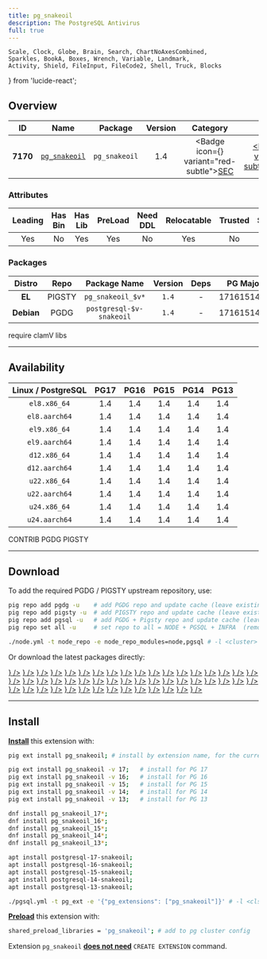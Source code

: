 ```yaml
---
title: pg_snakeoil
description: The PostgreSQL Antivirus
full: true
---
```


    Scale, Clock, Globe, Brain, Search, ChartNoAxesCombined,
    Sparkles, BookA, Boxes, Wrench, Variable, Landmark,
    Activity, Shield, FileInput, FileCode2, Shell, Truck, Blocks
} from 'lucide-react';

## Overview

| <TooltipIconButton tooltip="Extension unique identifier" side="top">ID</TooltipIconButton> | <TooltipIconButton tooltip="Extension name" side="top">Name</TooltipIconButton> | <TooltipIconButton tooltip="Package name for installation" side="top">Package</TooltipIconButton> | <TooltipIconButton tooltip="Latest available extension version" side="top">Version</TooltipIconButton> | <TooltipIconButton tooltip="Extension category" side="top">Category</TooltipIconButton> | <TooltipIconButton tooltip="Open source license" side="top">License</TooltipIconButton> | <TooltipIconButton tooltip="Programming language" side="top">Lang</TooltipIconButton> |
|:--------:|:--------:|:----------:|:--------------:|:---------------------------------------:|:------------------------------------------------------:|:----:|
| **7170** | [`pg_snakeoil`](https://github.com/credativ/pg_snakeoil) | `pg_snakeoil` | 1.4 | <Badge icon={<Shield />} variant="red-subtle"><a href="/ext/sec" className="no-underline">SEC</a></Badge> | <a href="/ext/list/license#postgresql" className="no-underline"><Badge icon={<Scale />} variant="blue-subtle">PostgreSQL</Badge></a> | <a href="/ext/list/lang#c"><Badge icon={<FileCode2 />} variant="blue-subtle">C</Badge></a> |

### Attributes

| <TooltipIconButton tooltip="The Primary Leading extension in the Package" side="top">Leading</TooltipIconButton> | <TooltipIconButton tooltip="Contains binary utils" side="top">Has Bin</TooltipIconButton> | <TooltipIconButton tooltip="Contains .so shared library files" side="top">Has Lib</TooltipIconButton> | <TooltipIconButton tooltip="Requires preloading via shared_preload_libraries" side="top">PreLoad</TooltipIconButton> | <TooltipIconButton tooltip="Requires CREATE EXTENSION DDL command" side="top">Need DDL</TooltipIconButton> | <TooltipIconButton tooltip="Can be installed in any schema" side="top">Relocatable</TooltipIconButton> | <TooltipIconButton tooltip="Can be created by non-superuser" side="top">Trusted</TooltipIconButton> | <TooltipIconButton tooltip="Schemas used by this extension" side="top">Schemas</TooltipIconButton> |
|:-------:|:-------:|:-------:|:-------:|:--------:|:-----------:|:-------:|:-------:|
| Yes | No | Yes | Yes | No | Yes | No | - |

### Packages

| <TooltipIconButton tooltip="Linux distribution family, EL or Debian" side="top">Distro</TooltipIconButton> | <TooltipIconButton tooltip="Package repository" side="top">Repo</TooltipIconButton> | <TooltipIconButton tooltip="The RPM/DEB Package Name Pattern (replace $v with real pg major)" side="top">Package Name</TooltipIconButton> | <TooltipIconButton tooltip="Latest package version" side="top">Version</TooltipIconButton> | <TooltipIconButton tooltip="RPM/DEB Package dependencies" side="top">Deps</TooltipIconButton> | <TooltipIconButton tooltip="Available in these PostgreSQL Major Versions" side="top">PG Major</TooltipIconButton> |
|:----------:|:--------:|:------------------------:|:-----------:|:------------:|:------------------:|
|   **EL**   | <Badge variant="amber-subtle"><span className="font-bold">PIGSTY</span></Badge> | `pg_snakeoil_$v*` | `1.4` | - | <Badge variant="green-subtle">17</Badge><Badge variant="green-subtle">16</Badge><Badge variant="green-subtle">15</Badge><Badge variant="green-subtle">14</Badge><Badge variant="green-subtle">13</Badge> |
| **Debian** | <Badge variant="blue-subtle"><span className="font-bold">PGDG</span></Badge> | `postgresql-$v-snakeoil` | `1.4` | - | <Badge variant="green-subtle">17</Badge><Badge variant="green-subtle">16</Badge><Badge variant="green-subtle">15</Badge><Badge variant="green-subtle">14</Badge><Badge variant="green-subtle">13</Badge> |


<Callout title="Comments" type="info">
    require clamV libs
</Callout>


------

## Availability

| <TooltipIconButton tooltip="Linux Distro Arch / PostgreSQL Major Version" side="top">Linux / PostgreSQL </TooltipIconButton> | **PG17** | **PG16** | **PG15** | **PG14** | **PG13** |
|:-----:|:-----:|:-----:|:-----:|:-----:|:-----:|
| `el8.x86_64` | <Badge variant="amber-subtle">1.4</Badge> | <Badge variant="amber-subtle">1.4</Badge> | <Badge variant="amber-subtle">1.4</Badge> | <Badge variant="amber-subtle">1.4</Badge> | <Badge variant="amber-subtle">1.4</Badge> |
| `el8.aarch64` | <Badge variant="amber-subtle">1.4</Badge> | <Badge variant="amber-subtle">1.4</Badge> | <Badge variant="amber-subtle">1.4</Badge> | <Badge variant="amber-subtle">1.4</Badge> | <Badge variant="amber-subtle">1.4</Badge> |
| `el9.x86_64` | <Badge variant="amber-subtle">1.4</Badge> | <Badge variant="amber-subtle">1.4</Badge> | <Badge variant="amber-subtle">1.4</Badge> | <Badge variant="amber-subtle">1.4</Badge> | <Badge variant="amber-subtle">1.4</Badge> |
| `el9.aarch64` | <Badge variant="amber-subtle">1.4</Badge> | <Badge variant="amber-subtle">1.4</Badge> | <Badge variant="amber-subtle">1.4</Badge> | <Badge variant="amber-subtle">1.4</Badge> | <Badge variant="amber-subtle">1.4</Badge> |
| `d12.x86_64` | <Badge variant="blue-subtle">1.4</Badge> | <Badge variant="blue-subtle">1.4</Badge> | <Badge variant="blue-subtle">1.4</Badge> | <Badge variant="blue-subtle">1.4</Badge> | <Badge variant="blue-subtle">1.4</Badge> |
| `d12.aarch64` | <Badge variant="blue-subtle">1.4</Badge> | <Badge variant="blue-subtle">1.4</Badge> | <Badge variant="blue-subtle">1.4</Badge> | <Badge variant="blue-subtle">1.4</Badge> | <Badge variant="blue-subtle">1.4</Badge> |
| `u22.x86_64` | <Badge variant="blue-subtle">1.4</Badge> | <Badge variant="blue-subtle">1.4</Badge> | <Badge variant="blue-subtle">1.4</Badge> | <Badge variant="blue-subtle">1.4</Badge> | <Badge variant="blue-subtle">1.4</Badge> |
| `u22.aarch64` | <Badge variant="blue-subtle">1.4</Badge> | <Badge variant="blue-subtle">1.4</Badge> | <Badge variant="blue-subtle">1.4</Badge> | <Badge variant="blue-subtle">1.4</Badge> | <Badge variant="blue-subtle">1.4</Badge> |
| `u24.x86_64` | <Badge variant="blue-subtle">1.4</Badge> | <Badge variant="blue-subtle">1.4</Badge> | <Badge variant="blue-subtle">1.4</Badge> | <Badge variant="blue-subtle">1.4</Badge> | <Badge variant="blue-subtle">1.4</Badge> |
| `u24.aarch64` | <Badge variant="blue-subtle">1.4</Badge> | <Badge variant="blue-subtle">1.4</Badge> | <Badge variant="blue-subtle">1.4</Badge> | <Badge variant="blue-subtle">1.4</Badge> | <Badge variant="blue-subtle">1.4</Badge> |

<Badge variant="green-subtle"><span className="font-black">CONTRIB</span></Badge> <Badge variant="blue-subtle"><span className="font-black">PGDG</span></Badge> <Badge variant="amber-subtle"><span className="font-black">PIGSTY</span></Badge>

------

## Download

To add the required PGDG / PIGSTY upstream repository, use:

```bash tab="pig"
pig repo add pgdg -u    # add PGDG repo and update cache (leave existing repos)
pig repo add pigsty -u  # add PIGSTY repo and update cache (leave existing repos)
pig repo add pgsql -u   # add PGDG + Pigsty repo and update cache (leave existing repos)
pig repo set all -u     # set repo to all = NODE + PGSQL + INFRA  (remove existing repos)
```
```bash tab="pigsty"
./node.yml -t node_repo -e node_repo_modules=node,pgsql # -l <cluster>
```

Or download the latest packages directly:

<Files>
    <Folder name="el8.x86_64">
        <a href="https://repo.pigsty.io/yum/pgsql/el8.x86_64/pg_snakeoil_17-1.4-1PIGSTY.el8.x86_64.rpm"><File name="pg_snakeoil_17-1.4-1PIGSTY.el8.x86_64.rpm" icon={<Package className="text-emerald-500" />} /></a>
        <a href="https://repo.pigsty.io/yum/pgsql/el8.x86_64/pg_snakeoil_16-1.4-1PIGSTY.el8.x86_64.rpm"><File name="pg_snakeoil_16-1.4-1PIGSTY.el8.x86_64.rpm" icon={<Package className="text-emerald-500" />} /></a>
        <a href="https://repo.pigsty.io/yum/pgsql/el8.x86_64/pg_snakeoil_15-1.4-1PIGSTY.el8.x86_64.rpm"><File name="pg_snakeoil_15-1.4-1PIGSTY.el8.x86_64.rpm" icon={<Package className="text-emerald-500" />} /></a>
        <a href="https://repo.pigsty.io/yum/pgsql/el8.x86_64/pg_snakeoil_14-1.4-1PIGSTY.el8.x86_64.rpm"><File name="pg_snakeoil_14-1.4-1PIGSTY.el8.x86_64.rpm" icon={<Package className="text-emerald-500" />} /></a>
        <a href="https://repo.pigsty.io/yum/pgsql/el8.x86_64/pg_snakeoil_13-1.4-1PIGSTY.el8.x86_64.rpm"><File name="pg_snakeoil_13-1.4-1PIGSTY.el8.x86_64.rpm" icon={<Package className="text-emerald-500" />} /></a>
    </Folder>
    <Folder name="el8.aarch64">
        <a href="https://repo.pigsty.io/yum/pgsql/el8.aarch64/pg_snakeoil_17-1.4-1PIGSTY.el8.aarch64.rpm"><File name="pg_snakeoil_17-1.4-1PIGSTY.el8.aarch64.rpm" icon={<Package className="text-orange-500" />} /></a>
        <a href="https://repo.pigsty.io/yum/pgsql/el8.aarch64/pg_snakeoil_16-1.4-1PIGSTY.el8.aarch64.rpm"><File name="pg_snakeoil_16-1.4-1PIGSTY.el8.aarch64.rpm" icon={<Package className="text-orange-500" />} /></a>
        <a href="https://repo.pigsty.io/yum/pgsql/el8.aarch64/pg_snakeoil_15-1.4-1PIGSTY.el8.aarch64.rpm"><File name="pg_snakeoil_15-1.4-1PIGSTY.el8.aarch64.rpm" icon={<Package className="text-orange-500" />} /></a>
        <a href="https://repo.pigsty.io/yum/pgsql/el8.aarch64/pg_snakeoil_14-1.4-1PIGSTY.el8.aarch64.rpm"><File name="pg_snakeoil_14-1.4-1PIGSTY.el8.aarch64.rpm" icon={<Package className="text-orange-500" />} /></a>
        <a href="https://repo.pigsty.io/yum/pgsql/el8.aarch64/pg_snakeoil_13-1.4-1PIGSTY.el8.aarch64.rpm"><File name="pg_snakeoil_13-1.4-1PIGSTY.el8.aarch64.rpm" icon={<Package className="text-orange-500" />} /></a>
    </Folder>
    <Folder name="el9.x86_64">
        <a href="https://repo.pigsty.io/yum/pgsql/el9.x86_64/pg_snakeoil_17-1.4-1PIGSTY.el9.x86_64.rpm"><File name="pg_snakeoil_17-1.4-1PIGSTY.el9.x86_64.rpm" icon={<Package className="text-emerald-500" />} /></a>
        <a href="https://repo.pigsty.io/yum/pgsql/el9.x86_64/pg_snakeoil_16-1.4-1PIGSTY.el9.x86_64.rpm"><File name="pg_snakeoil_16-1.4-1PIGSTY.el9.x86_64.rpm" icon={<Package className="text-emerald-500" />} /></a>
        <a href="https://repo.pigsty.io/yum/pgsql/el9.x86_64/pg_snakeoil_15-1.4-1PIGSTY.el9.x86_64.rpm"><File name="pg_snakeoil_15-1.4-1PIGSTY.el9.x86_64.rpm" icon={<Package className="text-emerald-500" />} /></a>
        <a href="https://repo.pigsty.io/yum/pgsql/el9.x86_64/pg_snakeoil_14-1.4-1PIGSTY.el9.x86_64.rpm"><File name="pg_snakeoil_14-1.4-1PIGSTY.el9.x86_64.rpm" icon={<Package className="text-emerald-500" />} /></a>
        <a href="https://repo.pigsty.io/yum/pgsql/el9.x86_64/pg_snakeoil_13-1.4-1PIGSTY.el9.x86_64.rpm"><File name="pg_snakeoil_13-1.4-1PIGSTY.el9.x86_64.rpm" icon={<Package className="text-emerald-500" />} /></a>
    </Folder>
    <Folder name="el9.aarch64">
        <a href="https://repo.pigsty.io/yum/pgsql/el9.aarch64/pg_snakeoil_17-1.4-1PIGSTY.el9.aarch64.rpm"><File name="pg_snakeoil_17-1.4-1PIGSTY.el9.aarch64.rpm" icon={<Package className="text-orange-500" />} /></a>
        <a href="https://repo.pigsty.io/yum/pgsql/el9.aarch64/pg_snakeoil_16-1.4-1PIGSTY.el9.aarch64.rpm"><File name="pg_snakeoil_16-1.4-1PIGSTY.el9.aarch64.rpm" icon={<Package className="text-orange-500" />} /></a>
        <a href="https://repo.pigsty.io/yum/pgsql/el9.aarch64/pg_snakeoil_15-1.4-1PIGSTY.el9.aarch64.rpm"><File name="pg_snakeoil_15-1.4-1PIGSTY.el9.aarch64.rpm" icon={<Package className="text-orange-500" />} /></a>
        <a href="https://repo.pigsty.io/yum/pgsql/el9.aarch64/pg_snakeoil_14-1.4-1PIGSTY.el9.aarch64.rpm"><File name="pg_snakeoil_14-1.4-1PIGSTY.el9.aarch64.rpm" icon={<Package className="text-orange-500" />} /></a>
        <a href="https://repo.pigsty.io/yum/pgsql/el9.aarch64/pg_snakeoil_13-1.4-1PIGSTY.el9.aarch64.rpm"><File name="pg_snakeoil_13-1.4-1PIGSTY.el9.aarch64.rpm" icon={<Package className="text-orange-500" />} /></a>
    </Folder>
    <Folder name="d12.x86_64">
        <a href="https://apt.postgresql.org/pub/repos/apt/pool/main/p/pg-snakeoil/postgresql-17-snakeoil_1.4-2.pgdg120+1_arm64.deb"><File name="postgresql-17-snakeoil_1.4-2.pgdg120+1_arm64.deb" icon={<Box className="text-emerald-500" />} /></a>
        <a href="https://apt.postgresql.org/pub/repos/apt/pool/main/p/pg-snakeoil/postgresql-16-snakeoil_1.4-2.pgdg120+1_arm64.deb"><File name="postgresql-16-snakeoil_1.4-2.pgdg120+1_arm64.deb" icon={<Box className="text-emerald-500" />} /></a>
        <a href="https://apt.postgresql.org/pub/repos/apt/pool/main/p/pg-snakeoil/postgresql-15-snakeoil_1.4-2.pgdg120+1_arm64.deb"><File name="postgresql-15-snakeoil_1.4-2.pgdg120+1_arm64.deb" icon={<Box className="text-emerald-500" />} /></a>
        <a href="https://apt.postgresql.org/pub/repos/apt/pool/main/p/pg-snakeoil/postgresql-14-snakeoil_1.4-2.pgdg120+1_arm64.deb"><File name="postgresql-14-snakeoil_1.4-2.pgdg120+1_arm64.deb" icon={<Box className="text-emerald-500" />} /></a>
        <a href="https://apt.postgresql.org/pub/repos/apt/pool/main/p/pg-snakeoil/postgresql-13-snakeoil_1.4-2.pgdg120+1_arm64.deb"><File name="postgresql-13-snakeoil_1.4-2.pgdg120+1_arm64.deb" icon={<Box className="text-emerald-500" />} /></a>
    </Folder>
    <Folder name="d12.aarch64">
        <a href="https://apt.postgresql.org/pub/repos/apt/pool/main/p/pg-snakeoil/postgresql-17-snakeoil_1.4-2.pgdg120+1_amd64.deb"><File name="postgresql-17-snakeoil_1.4-2.pgdg120+1_amd64.deb" icon={<Box className="text-orange-500" />} /></a>
        <a href="https://apt.postgresql.org/pub/repos/apt/pool/main/p/pg-snakeoil/postgresql-16-snakeoil_1.4-2.pgdg120+1_amd64.deb"><File name="postgresql-16-snakeoil_1.4-2.pgdg120+1_amd64.deb" icon={<Box className="text-orange-500" />} /></a>
        <a href="https://apt.postgresql.org/pub/repos/apt/pool/main/p/pg-snakeoil/postgresql-15-snakeoil_1.4-2.pgdg120+1_amd64.deb"><File name="postgresql-15-snakeoil_1.4-2.pgdg120+1_amd64.deb" icon={<Box className="text-orange-500" />} /></a>
        <a href="https://apt.postgresql.org/pub/repos/apt/pool/main/p/pg-snakeoil/postgresql-14-snakeoil_1.4-2.pgdg120+1_amd64.deb"><File name="postgresql-14-snakeoil_1.4-2.pgdg120+1_amd64.deb" icon={<Box className="text-orange-500" />} /></a>
        <a href="https://apt.postgresql.org/pub/repos/apt/pool/main/p/pg-snakeoil/postgresql-13-snakeoil_1.4-2.pgdg120+1_amd64.deb"><File name="postgresql-13-snakeoil_1.4-2.pgdg120+1_amd64.deb" icon={<Box className="text-orange-500" />} /></a>
    </Folder>
    <Folder name="u22.x86_64">
        <a href="https://apt.postgresql.org/pub/repos/apt/pool/main/p/pg-snakeoil/postgresql-17-snakeoil_1.4-2.pgdg22.04+1_amd64.deb"><File name="postgresql-17-snakeoil_1.4-2.pgdg22.04+1_amd64.deb" icon={<Box className="text-emerald-500" />} /></a>
        <a href="https://apt.postgresql.org/pub/repos/apt/pool/main/p/pg-snakeoil/postgresql-16-snakeoil_1.4-2.pgdg22.04+1_amd64.deb"><File name="postgresql-16-snakeoil_1.4-2.pgdg22.04+1_amd64.deb" icon={<Box className="text-emerald-500" />} /></a>
        <a href="https://apt.postgresql.org/pub/repos/apt/pool/main/p/pg-snakeoil/postgresql-15-snakeoil_1.4-2.pgdg22.04+1_amd64.deb"><File name="postgresql-15-snakeoil_1.4-2.pgdg22.04+1_amd64.deb" icon={<Box className="text-emerald-500" />} /></a>
        <a href="https://apt.postgresql.org/pub/repos/apt/pool/main/p/pg-snakeoil/postgresql-14-snakeoil_1.4-2.pgdg22.04+1_amd64.deb"><File name="postgresql-14-snakeoil_1.4-2.pgdg22.04+1_amd64.deb" icon={<Box className="text-emerald-500" />} /></a>
        <a href="https://apt.postgresql.org/pub/repos/apt/pool/main/p/pg-snakeoil/postgresql-13-snakeoil_1.4-2.pgdg22.04+1_amd64.deb"><File name="postgresql-13-snakeoil_1.4-2.pgdg22.04+1_amd64.deb" icon={<Box className="text-emerald-500" />} /></a>
    </Folder>
    <Folder name="u22.aarch64">
        <a href="https://apt.postgresql.org/pub/repos/apt/pool/main/p/pg-snakeoil/postgresql-17-snakeoil_1.4-2.pgdg22.04+1_arm64.deb"><File name="postgresql-17-snakeoil_1.4-2.pgdg22.04+1_arm64.deb" icon={<Box className="text-orange-500" />} /></a>
        <a href="https://apt.postgresql.org/pub/repos/apt/pool/main/p/pg-snakeoil/postgresql-16-snakeoil_1.4-2.pgdg22.04+1_arm64.deb"><File name="postgresql-16-snakeoil_1.4-2.pgdg22.04+1_arm64.deb" icon={<Box className="text-orange-500" />} /></a>
        <a href="https://apt.postgresql.org/pub/repos/apt/pool/main/p/pg-snakeoil/postgresql-15-snakeoil_1.4-2.pgdg22.04+1_arm64.deb"><File name="postgresql-15-snakeoil_1.4-2.pgdg22.04+1_arm64.deb" icon={<Box className="text-orange-500" />} /></a>
        <a href="https://apt.postgresql.org/pub/repos/apt/pool/main/p/pg-snakeoil/postgresql-14-snakeoil_1.4-2.pgdg22.04+1_arm64.deb"><File name="postgresql-14-snakeoil_1.4-2.pgdg22.04+1_arm64.deb" icon={<Box className="text-orange-500" />} /></a>
        <a href="https://apt.postgresql.org/pub/repos/apt/pool/main/p/pg-snakeoil/postgresql-13-snakeoil_1.4-2.pgdg22.04+1_arm64.deb"><File name="postgresql-13-snakeoil_1.4-2.pgdg22.04+1_arm64.deb" icon={<Box className="text-orange-500" />} /></a>
    </Folder>
    <Folder name="u24.x86_64">
        <a href="https://apt.postgresql.org/pub/repos/apt/pool/main/p/pg-snakeoil/postgresql-17-snakeoil_1.4-2.pgdg24.04+1_amd64.deb"><File name="postgresql-17-snakeoil_1.4-2.pgdg24.04+1_amd64.deb" icon={<Box className="text-emerald-500" />} /></a>
        <a href="https://apt.postgresql.org/pub/repos/apt/pool/main/p/pg-snakeoil/postgresql-16-snakeoil_1.4-2.pgdg24.04+1_amd64.deb"><File name="postgresql-16-snakeoil_1.4-2.pgdg24.04+1_amd64.deb" icon={<Box className="text-emerald-500" />} /></a>
        <a href="https://apt.postgresql.org/pub/repos/apt/pool/main/p/pg-snakeoil/postgresql-15-snakeoil_1.4-2.pgdg24.04+1_amd64.deb"><File name="postgresql-15-snakeoil_1.4-2.pgdg24.04+1_amd64.deb" icon={<Box className="text-emerald-500" />} /></a>
        <a href="https://apt.postgresql.org/pub/repos/apt/pool/main/p/pg-snakeoil/postgresql-14-snakeoil_1.4-2.pgdg24.04+1_amd64.deb"><File name="postgresql-14-snakeoil_1.4-2.pgdg24.04+1_amd64.deb" icon={<Box className="text-emerald-500" />} /></a>
        <a href="https://apt.postgresql.org/pub/repos/apt/pool/main/p/pg-snakeoil/postgresql-13-snakeoil_1.4-2.pgdg24.04+1_amd64.deb"><File name="postgresql-13-snakeoil_1.4-2.pgdg24.04+1_amd64.deb" icon={<Box className="text-emerald-500" />} /></a>
    </Folder>
    <Folder name="u24.aarch64">
        <a href="https://apt.postgresql.org/pub/repos/apt/pool/main/p/pg-snakeoil/postgresql-17-snakeoil_1.4-2.pgdg24.04+1_arm64.deb"><File name="postgresql-17-snakeoil_1.4-2.pgdg24.04+1_arm64.deb" icon={<Box className="text-orange-500" />} /></a>
        <a href="https://apt.postgresql.org/pub/repos/apt/pool/main/p/pg-snakeoil/postgresql-16-snakeoil_1.4-2.pgdg24.04+1_arm64.deb"><File name="postgresql-16-snakeoil_1.4-2.pgdg24.04+1_arm64.deb" icon={<Box className="text-orange-500" />} /></a>
        <a href="https://apt.postgresql.org/pub/repos/apt/pool/main/p/pg-snakeoil/postgresql-15-snakeoil_1.4-2.pgdg24.04+1_arm64.deb"><File name="postgresql-15-snakeoil_1.4-2.pgdg24.04+1_arm64.deb" icon={<Box className="text-orange-500" />} /></a>
        <a href="https://apt.postgresql.org/pub/repos/apt/pool/main/p/pg-snakeoil/postgresql-14-snakeoil_1.4-2.pgdg24.04+1_arm64.deb"><File name="postgresql-14-snakeoil_1.4-2.pgdg24.04+1_arm64.deb" icon={<Box className="text-orange-500" />} /></a>
        <a href="https://apt.postgresql.org/pub/repos/apt/pool/main/p/pg-snakeoil/postgresql-13-snakeoil_1.4-2.pgdg24.04+1_arm64.deb"><File name="postgresql-13-snakeoil_1.4-2.pgdg24.04+1_arm64.deb" icon={<Box className="text-orange-500" />} /></a>
    </Folder>
</Files>

------

## Install

[**Install**](/docs/pgsql/extension/install) this extension with:

```bash tab="pig"
pig ext install pg_snakeoil; # install by extension name, for the current active PG version

pig ext install pg_snakeoil -v 17;   # install for PG 17
pig ext install pg_snakeoil -v 16;   # install for PG 16
pig ext install pg_snakeoil -v 15;   # install for PG 15
pig ext install pg_snakeoil -v 14;   # install for PG 14
pig ext install pg_snakeoil -v 13;   # install for PG 13
```
```bash tab="yum" 
dnf install pg_snakeoil_17*;
dnf install pg_snakeoil_16*;
dnf install pg_snakeoil_15*;
dnf install pg_snakeoil_14*;
dnf install pg_snakeoil_13*;
```
```bash tab="apt" 
apt install postgresql-17-snakeoil;
apt install postgresql-16-snakeoil;
apt install postgresql-15-snakeoil;
apt install postgresql-14-snakeoil;
apt install postgresql-13-snakeoil;
```
```bash tab="ansible"
./pgsql.yml -t pg_ext -e '{"pg_extensions": ["pg_snakeoil"]}' # -l <cls>
```

[**Preload**](/docs/pgsql/extension/load) this extension with:

```bash
shared_preload_libraries = 'pg_snakeoil'; # add to pg cluster config
```

Extension `pg_snakeoil` [**does not need**](/docs/pgsql/extension/create#list-of-extensions-without-ddl) `CREATE EXTENSION` command.


